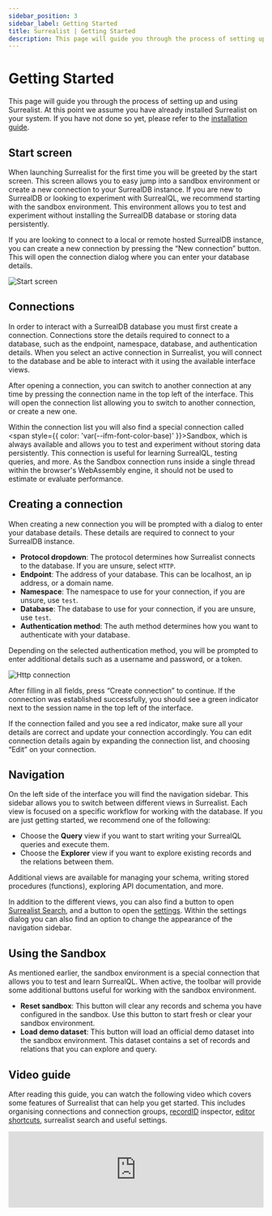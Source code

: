 ```yaml
---
sidebar_position: 3
sidebar_label: Getting Started
title: Surrealist | Getting Started
description: This page will guide you through the process of setting up and using Surrealist. At this point we assume you have already installed Surrealist on your system. If you have not done so yet, please refer to the installation guide.
---
```



# Getting Started

This page will guide you through the process of setting up and using Surrealist. At this point we assume you have already installed Surrealist on your system. If you have not done so yet, please refer to the [installation guide](/docs/surrealist/installation).

## Start screen

When launching Surrealist for the first time you will be greeted by the start screen. This screen allows you to easy jump into a sandbox environment or create a new connection to your SurrealDB instance.
If you are new to SurrealDB or looking to experiment with SurrealQL, we recommend starting with the sandbox environment. This environment allows you to test and experiment without installing the SurrealDB database or storing data persistently.

If you are looking to connect to a local or remote hosted SurrealDB instance, you can create a new connection by pressing the “New connection” button. This will open the connection dialog where you can enter your database details.

<Image
  alt="Start screen"
  src={ImageStart}
/>

## Connections

In order to interact with a SurrealDB database you must first create a connection. Connections store the details required to connect to a database, such as the endpoint, namespace, database, and authentication details.
When you select an active connection in Surrealist, you will connect to the database and be able to interact with it using the available interface views.

After opening a connection, you can switch to another connection at any time by pressing the connection name in the top left of the interface. This will open the connection list allowing you to switch to another connection, or create a new one.

Within the connection list you will also find a special connection called <span style={{ color: 'var(--ifm-font-color-base)' }}>Sandbox</span>, which is always available and allows you to test and experiment without storing data persistently. This connection is useful for learning SurrealQL, testing queries, and more. As the Sandbox connection runs inside a single thread within the browser's WebAssembly engine, it should not be used to estimate or evaluate performance.

## Creating a connection

When creating a new connection you will be prompted with a dialog to enter your database details. These details are required to connect to your SurrealDB instance.

- **Protocol dropdown**: The protocol determines how Surrealist connects to the database. If you are unsure, select `HTTP`.
- **Endpoint**: The address of your database. This can be localhost, an ip address, or a domain name.
- **Namespace**: The namespace to use for your connection, if you are unsure, use `test`.
- **Database**: The database to use for your connection, if you are unsure, use `test`.
- **Authentication method**: The auth method determines how you want to authenticate with your database.

Depending on the selected authentication method, you will be prompted to enter additional details such as a username and password, or a token.

<Image
  alt="Http connection"
  src={ImageHttpConnection}
/>

After filling in all fields, press “Create connection” to continue. If the connection was established successfully, you should see a green indicator next to the session name in the top left of the interface.

If the connection failed and you see a red indicator, make sure all your details are correct and update your connection accordingly. You can edit connection details again by expanding the connection list, and choosing “Edit” on your connection.

## Navigation

On the left side of the interface you will find the navigation sidebar. This sidebar allows you to switch between different views in Surrealist. Each view is focused on a specific workflow for working with the database.
If you are just getting started, we recommend one of the following:

* Choose the **Query** view if you want to start writing your SurrealQL queries and execute them.
* Choose the **Explorer** view if you want to explore existing records and the relations between them.

Additional views are available for managing your schema, writing stored procedures (functions), exploring API documentation, and more.

In addition to the different views, you can also find a button to open [Surrealist Search](/docs/surrealist/advanced-topics/search-and-shortcuts), and a button to open the [settings](/docs/surrealist/advanced-topics/settings-and-customisation). Within the settings
dialog you can also find an option to change the appearance of the navigation sidebar.

<div style={{ clear: 'both' }} />

## Using the Sandbox

As mentioned earlier, the sandbox environment is a special connection that allows you to test and learn SurrealQL. When active, the toolbar will provide some additional buttons useful for working with the sandbox environment.

- **Reset sandbox**: This button will clear any records and schema you have configured in the sandbox. Use this button to start fresh or clear your sandbox environment.
- **Load demo dataset**: This button will load an official demo dataset into the sandbox environment. This dataset contains a set of records and relations that you can explore and query.

## Video guide

After reading this guide, you can watch the following video which covers some features of Surrealist that can help you get started. This includes organising connections and connection groups, [recordID](/docs/surrealql/datamodel/ids) inspector, [editor shortcuts](/docs/surrealist/advanced-topics/search-and-shortcuts), surrealist search and useful settings.
<iframe
	width="100%"
	src="https://www.youtube.com/embed/q5LFNPpH2X0?si=_DSmWv9SB0R1yfko"
	title="Surrealist"
	frameborder="0"
	allow="accelerometer; autoplay; clipboard-write; encrypted-media; gyroscope; picture-in-picture; web-share"
	referrerpolicy="strict-origin-when-cross-origin"
	style={{ aspectRatio: 1.7 }}
	allowfullscreen
></iframe>
